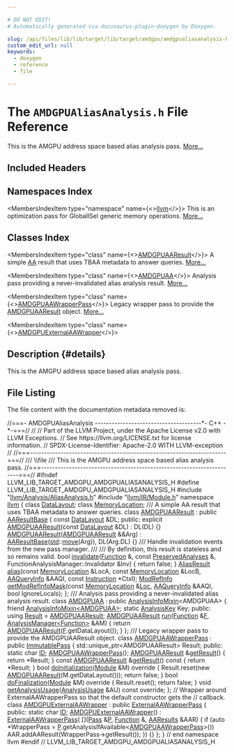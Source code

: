 ```yaml
---

# DO NOT EDIT!
# Automatically generated via docusaurus-plugin-doxygen by Doxygen.

slug: /api/files/lib/lib/target/lib/target/amdgpu/amdgpualiasanalysis-h
custom_edit_url: null
keywords:
  - doxygen
  - reference
  - file

---
```





# The `AMDGPUAliasAnalysis.h` File Reference

<DoxygenPage pluginConfig={pluginConfig}>

This is the AMGPU address space based alias analysis pass. <a href="#details">More...</a>

## Included Headers

<IncludesList>
<IncludesListItem
  filePath="llvm/Analysis/AliasAnalysis.h"
  permalink="/docs/api/files/include/include/llvm/include/llvm/analysis/aliasanalysis-h"
  isLocal="true" />
<IncludesListItem
  filePath="llvm/IR/Module.h"
  permalink="/docs/api/files/include/include/llvm/include/llvm/ir/module-h"
  isLocal="true" />
</IncludesList>

## Namespaces Index

<MembersIndex>

<MembersIndexItem
  type="namespace"
  name={<><a href="/docs/api/namespaces/llvm">llvm</a></>}>
This is an optimization pass for GlobalISel generic memory operations. <a href="/docs/api/namespaces/llvm/#details">More...</a>
</MembersIndexItem>

</MembersIndex>

## Classes Index

<MembersIndex>

<MembersIndexItem
  type="class"
  name={<><a href="/docs/api/classes/llvm/amdgpuaaresult">AMDGPUAAResult</a></>}>
A simple <a href="/docs/api/namespaces/llvm/aa">AA</a> result that uses TBAA metadata to answer queries. <a href="/docs/api/classes/llvm/amdgpuaaresult/#details">More...</a>
</MembersIndexItem>

<MembersIndexItem
  type="class"
  name={<><a href="/docs/api/classes/llvm/amdgpuaa">AMDGPUAA</a></>}>
Analysis pass providing a never-invalidated alias analysis result. <a href="/docs/api/classes/llvm/amdgpuaa/#details">More...</a>
</MembersIndexItem>

<MembersIndexItem
  type="class"
  name={<><a href="/docs/api/classes/llvm/amdgpuaawrapperpass">AMDGPUAAWrapperPass</a></>}>
Legacy wrapper pass to provide the <a href="/docs/api/classes/llvm/amdgpuaaresult">AMDGPUAAResult</a> object. <a href="/docs/api/classes/llvm/amdgpuaawrapperpass/#details">More...</a>
</MembersIndexItem>

<MembersIndexItem
  type="class"
  name={<><a href="/docs/api/classes/llvm/amdgpuexternalaawrapper">AMDGPUExternalAAWrapper</a></>}>
</MembersIndexItem>

</MembersIndex>

## Description {#details}

This is the AMGPU address space based alias analysis pass.

## File Listing

The file content with the documentation metadata removed is:

<ProgramListing>

<Link id="l00001" /><CodeLine lineNumber="1"><span class="doxyHighlightComment">//===- AMDGPUAliasAnalysis --------------------------------------&#42;- C++ -&#42;-===//</span></CodeLine>
<Link id="l00002" /><CodeLine lineNumber="2"><span class="doxyHighlightComment">//</span></CodeLine>
<Link id="l00003" /><CodeLine lineNumber="3"><span class="doxyHighlightComment">// Part of the LLVM Project, under the Apache License v2.0 with LLVM Exceptions.</span></CodeLine>
<Link id="l00004" /><CodeLine lineNumber="4"><span class="doxyHighlightComment">// See https://llvm.org/LICENSE.txt for license information.</span></CodeLine>
<Link id="l00005" /><CodeLine lineNumber="5"><span class="doxyHighlightComment">// SPDX-License-Identifier: Apache-2.0 WITH LLVM-exception</span></CodeLine>
<Link id="l00006" /><CodeLine lineNumber="6"><span class="doxyHighlightComment">//</span></CodeLine>
<Link id="l00007" /><CodeLine lineNumber="7"><span class="doxyHighlightComment">//===----------------------------------------------------------------------===//</span></CodeLine>
<Link id="l00008" /><CodeLine lineNumber="8"><span class="doxyHighlightComment">/// \\file</span></CodeLine>
<Link id="l00009" /><CodeLine lineNumber="9"><span class="doxyHighlightComment">/// This is the AMGPU address space based alias analysis pass.</span></CodeLine>
<Link id="l00010" /><CodeLine lineNumber="10"><span class="doxyHighlightComment">//===----------------------------------------------------------------------===//</span></CodeLine>
<Link id="l00011" /><CodeLine lineNumber="11"></CodeLine>
<Link id="l00012" /><CodeLine lineNumber="12"><span class="doxyHighlightPreprocessor">#ifndef LLVM&#95;LIB&#95;TARGET&#95;AMDGPU&#95;AMDGPUALIASANALYSIS&#95;H</span></CodeLine>
<Link id="l00013" /><CodeLine lineNumber="13"><span class="doxyHighlightPreprocessor">#define LLVM&#95;LIB&#95;TARGET&#95;AMDGPU&#95;AMDGPUALIASANALYSIS&#95;H</span></CodeLine>
<Link id="l00014" /><CodeLine lineNumber="14"></CodeLine>
<Link id="l00015" /><CodeLine lineNumber="15"><span class="doxyHighlightPreprocessor">#include &quot;<a href="/docs/api/files/include/include/llvm/include/llvm/analysis/aliasanalysis-h">llvm/Analysis/AliasAnalysis.h</a>&quot;</span></CodeLine>
<Link id="l00016" /><CodeLine lineNumber="16"><span class="doxyHighlightPreprocessor">#include &quot;<a href="/docs/api/files/include/include/llvm/include/llvm/ir/module-h">llvm/IR/Module.h</a>&quot;</span></CodeLine>
<Link id="l00017" /><CodeLine lineNumber="17"></CodeLine>
<Link id="l00018" /><CodeLine lineNumber="18"><span class="doxyHighlightKeyword">namespace </span><span class="doxyHighlight"><a href="/docs/api/namespaces/llvm">llvm</a> &#123;</span></CodeLine>
<Link id="l00019" /><CodeLine lineNumber="19"></CodeLine>
<Link id="l00020" /><CodeLine lineNumber="20"><span class="doxyHighlightKeyword">class </span><span class="doxyHighlight"><a href="/docs/api/classes/llvm/datalayout">DataLayout</a>;</span></CodeLine>
<Link id="l00021" /><CodeLine lineNumber="21"><span class="doxyHighlightKeyword">class </span><span class="doxyHighlight"><a href="/docs/api/classes/llvm/memorylocation">MemoryLocation</a>;</span></CodeLine>
<Link id="l00022" /><CodeLine lineNumber="22"></CodeLine>
<Link id="l00023" /><CodeLine lineNumber="23"><span class="doxyHighlightComment">/// A simple AA result that uses TBAA metadata to answer queries.</span></CodeLine>
<Link id="l00024" /><CodeLine lineNumber="24" lineLink="/docs/api/classes/llvm/amdgpuaaresult"><span class="doxyHighlightKeyword">class </span><span class="doxyHighlight"><a href="/docs/api/classes/llvm/amdgpuaaresult/#a127ddebcc69a9e147782df041b6c5221">AMDGPUAAResult</a> : </span><span class="doxyHighlightKeyword">public</span><span class="doxyHighlight"> <a href="/docs/api/classes/llvm/aaresultbase/#adda3309ea19cc0a7a0bcb090630bbfc4">AAResultBase</a> &#123;</span></CodeLine>
<Link id="l00025" /><CodeLine lineNumber="25"><span class="doxyHighlight">  </span><span class="doxyHighlightKeyword">const</span><span class="doxyHighlight"> <a href="/docs/api/classes/llvm/datalayout">DataLayout</a> &amp;DL;</span></CodeLine>
<Link id="l00026" /><CodeLine lineNumber="26"></CodeLine>
<Link id="l00027" /><CodeLine lineNumber="27"><span class="doxyHighlightKeyword">public</span><span class="doxyHighlight">:</span></CodeLine>
<Link id="l00028" /><CodeLine lineNumber="28" lineLink="/docs/api/classes/llvm/amdgpuaaresult/#a127ddebcc69a9e147782df041b6c5221"><span class="doxyHighlight">  </span><span class="doxyHighlightKeyword">explicit</span><span class="doxyHighlight"> <a href="/docs/api/classes/llvm/amdgpuaaresult/#a127ddebcc69a9e147782df041b6c5221">AMDGPUAAResult</a>(</span><span class="doxyHighlightKeyword">const</span><span class="doxyHighlight"> <a href="/docs/api/classes/llvm/datalayout">DataLayout</a> &amp;DL) : DL(DL) &#123;&#125;</span></CodeLine>
<Link id="l00029" /><CodeLine lineNumber="29" lineLink="/docs/api/classes/llvm/amdgpuaaresult/#a42bc818db7a61b2aa96ac8cba6cea36f"><span class="doxyHighlight">  <a href="/docs/api/classes/llvm/amdgpuaaresult/#a42bc818db7a61b2aa96ac8cba6cea36f">AMDGPUAAResult</a>(<a href="/docs/api/classes/llvm/amdgpuaaresult/#a127ddebcc69a9e147782df041b6c5221">AMDGPUAAResult</a> &amp;&amp;Arg)</span></CodeLine>
<Link id="l00030" /><CodeLine lineNumber="30"><span class="doxyHighlight">      : <a href="/docs/api/classes/llvm/aaresultbase/#adda3309ea19cc0a7a0bcb090630bbfc4">AAResultBase</a>(<a href="/docs/api/namespaces/std">std</a>::<a href="/docs/api/namespaces/llvm/#abfc9c7ecf70f66901e439f7c04ef3dbb">move</a>(Arg)), DL(Arg.DL) &#123;&#125;</span></CodeLine>
<Link id="l00031" /><CodeLine lineNumber="31"></CodeLine>
<Link id="l00032" /><CodeLine lineNumber="32"><span class="doxyHighlightComment">  /// Handle invalidation events from the new pass manager.</span></CodeLine>
<Link id="l00033" /><CodeLine lineNumber="33"><span class="doxyHighlightComment">  ///</span></CodeLine>
<Link id="l00034" /><CodeLine lineNumber="34"><span class="doxyHighlightComment">  /// By definition, this result is stateless and so remains valid.</span></CodeLine>
<Link id="l00035" /><CodeLine lineNumber="35" lineLink="/docs/api/classes/llvm/amdgpuaaresult/#af4115e3b498b2bbe97cc4f56d7174483"><span class="doxyHighlight">  </span><span class="doxyHighlightKeywordType">bool</span><span class="doxyHighlight"> <a href="/docs/api/classes/llvm/amdgpuaaresult/#af4115e3b498b2bbe97cc4f56d7174483">invalidate</a>(<a href="/docs/api/classes/llvm/function">Function</a> &amp;, </span><span class="doxyHighlightKeyword">const</span><span class="doxyHighlight"> <a href="/docs/api/classes/llvm/preservedanalyses">PreservedAnalyses</a> &amp;,</span></CodeLine>
<Link id="l00036" /><CodeLine lineNumber="36"><span class="doxyHighlight">                  FunctionAnalysisManager::Invalidator &amp;Inv) &#123;</span></CodeLine>
<Link id="l00037" /><CodeLine lineNumber="37"><span class="doxyHighlight">    </span><span class="doxyHighlightKeywordFlow">return</span><span class="doxyHighlight"> </span><span class="doxyHighlightKeyword">false</span><span class="doxyHighlight">;</span></CodeLine>
<Link id="l00038" /><CodeLine lineNumber="38"><span class="doxyHighlight">  &#125;</span></CodeLine>
<Link id="l00039" /><CodeLine lineNumber="39"></CodeLine>
<Link id="l00040" /><CodeLine lineNumber="40"><span class="doxyHighlight">  <a href="/docs/api/classes/llvm/aliasresult">AliasResult</a> <a href="/docs/api/classes/llvm/amdgpuaaresult/#a268b9527fc2ecbb486822e53d18f90ca">alias</a>(</span><span class="doxyHighlightKeyword">const</span><span class="doxyHighlight"> <a href="/docs/api/classes/llvm/memorylocation">MemoryLocation</a> &amp;LocA, </span><span class="doxyHighlightKeyword">const</span><span class="doxyHighlight"> <a href="/docs/api/classes/llvm/memorylocation">MemoryLocation</a> &amp;LocB,</span></CodeLine>
<Link id="l00041" /><CodeLine lineNumber="41"><span class="doxyHighlight">                    <a href="/docs/api/classes/llvm/aaqueryinfo">AAQueryInfo</a> &amp;AAQI, </span><span class="doxyHighlightKeyword">const</span><span class="doxyHighlight"> <a href="/docs/api/classes/llvm/instruction">Instruction</a> &#42;CtxI);</span></CodeLine>
<Link id="l00042" /><CodeLine lineNumber="42"><span class="doxyHighlight">  <a href="/docs/api/namespaces/llvm/#a9db8c44b250b90e3ab7e4d144e7c9c2e">ModRefInfo</a> <a href="/docs/api/classes/llvm/amdgpuaaresult/#a6d36ca9bf2ebc8522916f5b0471d3e14">getModRefInfoMask</a>(</span><span class="doxyHighlightKeyword">const</span><span class="doxyHighlight"> <a href="/docs/api/classes/llvm/memorylocation">MemoryLocation</a> &amp;<a href="/docs/api/namespaces/llvm/loc">Loc</a>, <a href="/docs/api/classes/llvm/aaqueryinfo">AAQueryInfo</a> &amp;AAQI,</span></CodeLine>
<Link id="l00043" /><CodeLine lineNumber="43"><span class="doxyHighlight">                               </span><span class="doxyHighlightKeywordType">bool</span><span class="doxyHighlight"> IgnoreLocals);</span></CodeLine>
<Link id="l00044" /><CodeLine lineNumber="44"><span class="doxyHighlight">&#125;;</span></CodeLine>
<Link id="l00045" /><CodeLine lineNumber="45"></CodeLine>
<Link id="l00046" /><CodeLine lineNumber="46"><span class="doxyHighlightComment">/// Analysis pass providing a never-invalidated alias analysis result.</span></CodeLine>
<Link id="l00047" /><CodeLine lineNumber="47" lineLink="/docs/api/classes/llvm/amdgpuaa"><span class="doxyHighlightKeyword">class </span><span class="doxyHighlight"><a href="/docs/api/classes/llvm/amdgpuaa">AMDGPUAA</a> : </span><span class="doxyHighlightKeyword">public</span><span class="doxyHighlight"> <a href="/docs/api/structs/llvm/analysisinfomixin">AnalysisInfoMixin</a>&lt;AMDGPUAA&gt; &#123;</span></CodeLine>
<Link id="l00048" /><CodeLine lineNumber="48"><span class="doxyHighlight">  </span><span class="doxyHighlightKeyword">friend</span><span class="doxyHighlight"> <a href="/docs/api/structs/llvm/analysisinfomixin">AnalysisInfoMixin&lt;AMDGPUAA&gt;</a>;</span></CodeLine>
<Link id="l00049" /><CodeLine lineNumber="49"></CodeLine>
<Link id="l00050" /><CodeLine lineNumber="50"><span class="doxyHighlight">  </span><span class="doxyHighlightKeyword">static</span><span class="doxyHighlight"> <a href="/docs/api/structs/llvm/analysiskey">AnalysisKey</a> Key;</span></CodeLine>
<Link id="l00051" /><CodeLine lineNumber="51"></CodeLine>
<Link id="l00052" /><CodeLine lineNumber="52"><span class="doxyHighlightKeyword">public</span><span class="doxyHighlight">:</span></CodeLine>
<Link id="l00053" /><CodeLine lineNumber="53" lineLink="/docs/api/classes/llvm/amdgpuaa/#a3dfd5880252b0469bbe23f412cf253d6"><span class="doxyHighlight">  </span><span class="doxyHighlightKeyword">using </span><span class="doxyHighlight"><a href="/docs/api/classes/llvm/amdgpuaa/#a3dfd5880252b0469bbe23f412cf253d6">Result</a> = <a href="/docs/api/classes/llvm/amdgpuaaresult">AMDGPUAAResult</a>;</span></CodeLine>
<Link id="l00054" /><CodeLine lineNumber="54"></CodeLine>
<Link id="l00055" /><CodeLine lineNumber="55" lineLink="/docs/api/classes/llvm/amdgpuaa/#a5e49b3dee2e9e9eebc61623cbbd5fc70"><span class="doxyHighlight">  <a href="/docs/api/classes/llvm/amdgpuaaresult">AMDGPUAAResult</a> <a href="/docs/api/classes/llvm/amdgpuaa/#a5e49b3dee2e9e9eebc61623cbbd5fc70">run</a>(<a href="/docs/api/classes/llvm/function">Function</a> &amp;<a href="/docs/api/files/lib/lib/support/md5-cpp/#a96d73bbd7af15cb1fc38c3f4a3bd82e9">F</a>, <a href="/docs/api/classes/llvm/analysismanager">AnalysisManager&lt;Function&gt;</a> &amp;AM) &#123;</span></CodeLine>
<Link id="l00056" /><CodeLine lineNumber="56"><span class="doxyHighlight">    </span><span class="doxyHighlightKeywordFlow">return</span><span class="doxyHighlight"> <a href="/docs/api/classes/llvm/amdgpuaaresult">AMDGPUAAResult</a>(<a href="/docs/api/files/lib/lib/support/md5-cpp/#a96d73bbd7af15cb1fc38c3f4a3bd82e9">F</a>.getDataLayout());</span></CodeLine>
<Link id="l00057" /><CodeLine lineNumber="57"><span class="doxyHighlight">  &#125;</span></CodeLine>
<Link id="l00058" /><CodeLine lineNumber="58"><span class="doxyHighlight">&#125;;</span></CodeLine>
<Link id="l00059" /><CodeLine lineNumber="59"></CodeLine>
<Link id="l00060" /><CodeLine lineNumber="60"><span class="doxyHighlightComment">/// Legacy wrapper pass to provide the AMDGPUAAResult object.</span></CodeLine>
<Link id="l00061" /><CodeLine lineNumber="61" lineLink="/docs/api/classes/llvm/amdgpuaawrapperpass"><span class="doxyHighlightKeyword">class </span><span class="doxyHighlight"><a href="/docs/api/classes/llvm/amdgpuaawrapperpass/#aca3c1f380407cc6c17ccc971ec568f31">AMDGPUAAWrapperPass</a> : </span><span class="doxyHighlightKeyword">public</span><span class="doxyHighlight"> <a href="/docs/api/classes/llvm/immutablepass/#a4d664099280bb09275254d64c329d25d">ImmutablePass</a> &#123;</span></CodeLine>
<Link id="l00062" /><CodeLine lineNumber="62"><span class="doxyHighlight">  std::unique&#95;ptr&lt;AMDGPUAAResult&gt; Result;</span></CodeLine>
<Link id="l00063" /><CodeLine lineNumber="63"></CodeLine>
<Link id="l00064" /><CodeLine lineNumber="64"><span class="doxyHighlightKeyword">public</span><span class="doxyHighlight">:</span></CodeLine>
<Link id="l00065" /><CodeLine lineNumber="65" lineLink="/docs/api/classes/llvm/amdgpuaawrapperpass/#a1ccbaabe0081354f3b78f95fceb892bd"><span class="doxyHighlight">  </span><span class="doxyHighlightKeyword">static</span><span class="doxyHighlight"> </span><span class="doxyHighlightKeywordType">char</span><span class="doxyHighlight"> <a href="/docs/api/classes/llvm/amdgpuaawrapperpass/#a1ccbaabe0081354f3b78f95fceb892bd">ID</a>;</span></CodeLine>
<Link id="l00066" /><CodeLine lineNumber="66"></CodeLine>
<Link id="l00067" /><CodeLine lineNumber="67"><span class="doxyHighlight">  <a href="/docs/api/classes/llvm/amdgpuaawrapperpass/#aca3c1f380407cc6c17ccc971ec568f31">AMDGPUAAWrapperPass</a>();</span></CodeLine>
<Link id="l00068" /><CodeLine lineNumber="68"></CodeLine>
<Link id="l00069" /><CodeLine lineNumber="69" lineLink="/docs/api/classes/llvm/amdgpuaawrapperpass/#a4ffb90ec03d3edc0f00ce5261a097283"><span class="doxyHighlight">  <a href="/docs/api/classes/llvm/amdgpuaaresult">AMDGPUAAResult</a> &amp;<a href="/docs/api/classes/llvm/amdgpuaawrapperpass/#a4ffb90ec03d3edc0f00ce5261a097283">getResult</a>() &#123; </span><span class="doxyHighlightKeywordFlow">return</span><span class="doxyHighlight"> &#42;Result; &#125;</span></CodeLine>
<Link id="l00070" /><CodeLine lineNumber="70" lineLink="/docs/api/classes/llvm/amdgpuaawrapperpass/#a5b9b09ca8fa70ee01106a6b1a5540937"><span class="doxyHighlight">  </span><span class="doxyHighlightKeyword">const</span><span class="doxyHighlight"> <a href="/docs/api/classes/llvm/amdgpuaaresult">AMDGPUAAResult</a> &amp;<a href="/docs/api/classes/llvm/amdgpuaawrapperpass/#a5b9b09ca8fa70ee01106a6b1a5540937">getResult</a>()</span><span class="doxyHighlightKeyword"> const </span><span class="doxyHighlight">&#123; </span><span class="doxyHighlightKeywordFlow">return</span><span class="doxyHighlight"> &#42;Result; &#125;</span></CodeLine>
<Link id="l00071" /><CodeLine lineNumber="71"></CodeLine>
<Link id="l00072" /><CodeLine lineNumber="72" lineLink="/docs/api/classes/llvm/amdgpuaawrapperpass/#ab114ce400c4943f02e2faf6780aef06e"><span class="doxyHighlight">  </span><span class="doxyHighlightKeywordType">bool</span><span class="doxyHighlight"> <a href="/docs/api/classes/llvm/amdgpuaawrapperpass/#ab114ce400c4943f02e2faf6780aef06e">doInitialization</a>(<a href="/docs/api/classes/llvm/module">Module</a> &amp;M)</span><span class="doxyHighlightKeyword"> override </span><span class="doxyHighlight">&#123;</span></CodeLine>
<Link id="l00073" /><CodeLine lineNumber="73"><span class="doxyHighlight">    Result.reset(</span><span class="doxyHighlightKeyword">new</span><span class="doxyHighlight"> <a href="/docs/api/classes/llvm/amdgpuaaresult">AMDGPUAAResult</a>(M.getDataLayout()));</span></CodeLine>
<Link id="l00074" /><CodeLine lineNumber="74"><span class="doxyHighlight">    </span><span class="doxyHighlightKeywordFlow">return</span><span class="doxyHighlight"> </span><span class="doxyHighlightKeyword">false</span><span class="doxyHighlight">;</span></CodeLine>
<Link id="l00075" /><CodeLine lineNumber="75"><span class="doxyHighlight">  &#125;</span></CodeLine>
<Link id="l00076" /><CodeLine lineNumber="76"></CodeLine>
<Link id="l00077" /><CodeLine lineNumber="77" lineLink="/docs/api/classes/llvm/amdgpuaawrapperpass/#a20060ccdd034bd57fd075551cd6b21fe"><span class="doxyHighlight">  </span><span class="doxyHighlightKeywordType">bool</span><span class="doxyHighlight"> <a href="/docs/api/classes/llvm/amdgpuaawrapperpass/#a20060ccdd034bd57fd075551cd6b21fe">doFinalization</a>(<a href="/docs/api/classes/llvm/module">Module</a> &amp;M)</span><span class="doxyHighlightKeyword"> override </span><span class="doxyHighlight">&#123;</span></CodeLine>
<Link id="l00078" /><CodeLine lineNumber="78"><span class="doxyHighlight">    Result.reset();</span></CodeLine>
<Link id="l00079" /><CodeLine lineNumber="79"><span class="doxyHighlight">    </span><span class="doxyHighlightKeywordFlow">return</span><span class="doxyHighlight"> </span><span class="doxyHighlightKeyword">false</span><span class="doxyHighlight">;</span></CodeLine>
<Link id="l00080" /><CodeLine lineNumber="80"><span class="doxyHighlight">  &#125;</span></CodeLine>
<Link id="l00081" /><CodeLine lineNumber="81"></CodeLine>
<Link id="l00082" /><CodeLine lineNumber="82"><span class="doxyHighlight">  </span><span class="doxyHighlightKeywordType">void</span><span class="doxyHighlight"> <a href="/docs/api/classes/llvm/amdgpuaawrapperpass/#aae3842f5ebd07a9a43bded7ec0e95d35">getAnalysisUsage</a>(<a href="/docs/api/classes/llvm/analysisusage">AnalysisUsage</a> &amp;AU) </span><span class="doxyHighlightKeyword">const override</span><span class="doxyHighlight">;</span></CodeLine>
<Link id="l00083" /><CodeLine lineNumber="83"><span class="doxyHighlight">&#125;;</span></CodeLine>
<Link id="l00084" /><CodeLine lineNumber="84"></CodeLine>
<Link id="l00085" /><CodeLine lineNumber="85"><span class="doxyHighlightComment">// Wrapper around ExternalAAWrapperPass so that the default constructor gets the</span></CodeLine>
<Link id="l00086" /><CodeLine lineNumber="86"><span class="doxyHighlightComment">// callback.</span></CodeLine>
<Link id="l00087" /><CodeLine lineNumber="87" lineLink="/docs/api/classes/llvm/amdgpuexternalaawrapper"><span class="doxyHighlightKeyword">class </span><span class="doxyHighlight"><a href="/docs/api/classes/llvm/amdgpuexternalaawrapper/#a31d1a8797edcacc7c85b8886a0de2073">AMDGPUExternalAAWrapper</a> : </span><span class="doxyHighlightKeyword">public</span><span class="doxyHighlight"> <a href="/docs/api/structs/llvm/externalaawrapperpass/#a396ec86f9c2d49fc33d7988e955bb8c4">ExternalAAWrapperPass</a> &#123;</span></CodeLine>
<Link id="l00088" /><CodeLine lineNumber="88"><span class="doxyHighlightKeyword">public</span><span class="doxyHighlight">:</span></CodeLine>
<Link id="l00089" /><CodeLine lineNumber="89" lineLink="/docs/api/classes/llvm/amdgpuexternalaawrapper/#ae968db9437bcac2c24fc635c882860c8"><span class="doxyHighlight">  </span><span class="doxyHighlightKeyword">static</span><span class="doxyHighlight"> </span><span class="doxyHighlightKeywordType">char</span><span class="doxyHighlight"> <a href="/docs/api/classes/llvm/amdgpuexternalaawrapper/#ae968db9437bcac2c24fc635c882860c8">ID</a>;</span></CodeLine>
<Link id="l00090" /><CodeLine lineNumber="90"></CodeLine>
<Link id="l00091" /><CodeLine lineNumber="91" lineLink="/docs/api/classes/llvm/amdgpuexternalaawrapper/#a31d1a8797edcacc7c85b8886a0de2073"><span class="doxyHighlight">  <a href="/docs/api/classes/llvm/amdgpuexternalaawrapper/#a31d1a8797edcacc7c85b8886a0de2073">AMDGPUExternalAAWrapper</a>() : <a href="/docs/api/structs/llvm/externalaawrapperpass/#a396ec86f9c2d49fc33d7988e955bb8c4">ExternalAAWrapperPass</a>(</span></CodeLine>
<Link id="l00092" /><CodeLine lineNumber="92"><span class="doxyHighlight">    &#91;&#93;(<a href="/docs/api/classes/llvm/pass">Pass</a> &amp;<a href="/docs/api/files/lib/lib/option/option-cpp/#a04665169063c8ca1f2ea96c27fc7c2b2">P</a>, <a href="/docs/api/classes/llvm/function">Function</a> &amp;, <a href="/docs/api/classes/llvm/aaresults">AAResults</a> &amp;AAR) &#123;</span></CodeLine>
<Link id="l00093" /><CodeLine lineNumber="93"><span class="doxyHighlight">      </span><span class="doxyHighlightKeywordFlow">if</span><span class="doxyHighlight"> (</span><span class="doxyHighlightKeyword">auto</span><span class="doxyHighlight"> &#42;WrapperPass = <a href="/docs/api/files/lib/lib/option/option-cpp/#a04665169063c8ca1f2ea96c27fc7c2b2">P</a>.getAnalysisIfAvailable&lt;<a href="/docs/api/classes/llvm/amdgpuaawrapperpass">AMDGPUAAWrapperPass</a>&gt;())</span></CodeLine>
<Link id="l00094" /><CodeLine lineNumber="94"><span class="doxyHighlight">        AAR.addAAResult(WrapperPass-&gt;getResult());</span></CodeLine>
<Link id="l00095" /><CodeLine lineNumber="95"><span class="doxyHighlight">    &#125;) &#123;&#125;</span></CodeLine>
<Link id="l00096" /><CodeLine lineNumber="96"><span class="doxyHighlight">&#125;;</span></CodeLine>
<Link id="l00097" /><CodeLine lineNumber="97"></CodeLine>
<Link id="l00098" /><CodeLine lineNumber="98"><span class="doxyHighlight">&#125; </span><span class="doxyHighlightComment">// end namespace llvm</span></CodeLine>
<Link id="l00099" /><CodeLine lineNumber="99"></CodeLine>
<Link id="l00100" /><CodeLine lineNumber="100"><span class="doxyHighlightPreprocessor">#endif </span><span class="doxyHighlightComment">// LLVM&#95;LIB&#95;TARGET&#95;AMDGPU&#95;AMDGPUALIASANALYSIS&#95;H</span></CodeLine>

</ProgramListing>


</DoxygenPage>
